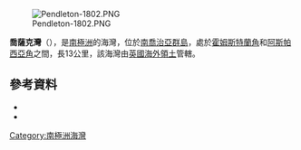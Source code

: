 {{coord|54|16|S|37|11|W|source:GNIS|display=title}}

[[Image:Pendleton-1802.PNG|right]]

'''喬薩克灣'''（{{lang-en|Jossac Bight}}），是[[南極洲|南極洲]]的海灣，位於[[南喬治亞群島|南喬治亞群島]]，處於[[霍姆斯特蘭角|霍姆斯特蘭角]]和[[阿斯帕西亞角|阿斯帕西亞角]]之間，長13公里，該海灣由[[英國海外領土|英國海外領土]]管轄。

==參考資料==
*{{cite gnis | type = antarid | id = 7668| name = Jossac Bight| accessdate = 2013-04-08}}
*{{usgs-gazetteer|id=7668}}

{{Antarctica-geo-stub}}
[[Category:南極洲海灣|Category:南極洲海灣]]